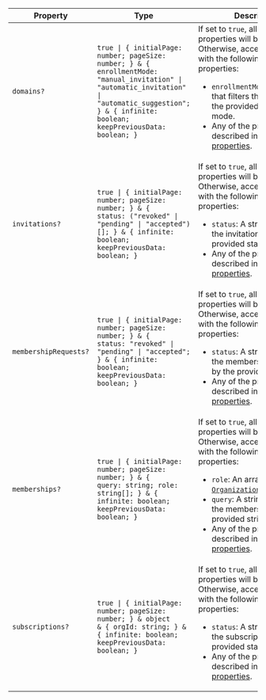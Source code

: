 | Property                                              | Type                                                                                                                                                                                                                     | Description                                                                                                                                                                                                                                                                                                                                                                                                                                   |
| ----------------------------------------------------- | ------------------------------------------------------------------------------------------------------------------------------------------------------------------------------------------------------------------------ | --------------------------------------------------------------------------------------------------------------------------------------------------------------------------------------------------------------------------------------------------------------------------------------------------------------------------------------------------------------------------------------------------------------------------------------------- |
| <a id="domains"></a> `domains?`                       | <code>true \| \{ initialPage: number; pageSize: number; \} & \{ enrollmentMode: "manual_invitation" \| "automatic_invitation" \| "automatic_suggestion"; \} & \{ infinite: boolean; keepPreviousData: boolean; \}</code> | If set to `true`, all default properties will be used.<br /> Otherwise, accepts an object with the following optional properties: <ul> <li>`enrollmentMode`: A string that filters the domains by the provided enrollment mode.</li> <li>Any of the properties described in [Shared properties](#shared-properties).</li> </ul>                                                                                                               |
| <a id="invitations"></a> `invitations?`               | <code>true \| \{ initialPage: number; pageSize: number; \} & \{ status: ("revoked" \| "pending" \| "accepted")[]; \} & \{ infinite: boolean; keepPreviousData: boolean; \}</code>                                        | If set to `true`, all default properties will be used.<br /> Otherwise, accepts an object with the following optional properties: <ul> <li>`status`: A string that filters the invitations by the provided status.</li> <li>Any of the properties described in [Shared properties](#shared-properties).</li> </ul>                                                                                                                            |
| <a id="membershiprequests"></a> `membershipRequests?` | <code>true \| \{ initialPage: number; pageSize: number; \} & \{ status: "revoked" \| "pending" \| "accepted"; \} & \{ infinite: boolean; keepPreviousData: boolean; \}</code>                                            | If set to `true`, all default properties will be used.<br /> Otherwise, accepts an object with the following optional properties: <ul> <li>`status`: A string that filters the membership requests by the provided status.</li> <li>Any of the properties described in [Shared properties](#shared-properties).</li> </ul>                                                                                                                    |
| <a id="memberships"></a> `memberships?`               | <code>true \| \{ initialPage: number; pageSize: number; \} & \{ query: string; role: string[]; \} & \{ infinite: boolean; keepPreviousData: boolean; \}</code>                                                           | If set to `true`, all default properties will be used.<br /> Otherwise, accepts an object with the following optional properties: <ul> <li>`role`: An array of [`OrganizationCustomRoleKey`](/docs/references/javascript/types/organization-custom-role-key).</li> <li>`query`: A string that filters the memberships by the provided string.</li> <li>Any of the properties described in [Shared properties](#shared-properties).</li> </ul> |
| <a id="subscriptions"></a> `subscriptions?`           | <code>true \| \{ initialPage: number; pageSize: number; \} & object & \{ orgId: string; \} & \{ infinite: boolean; keepPreviousData: boolean; \}</code>                                                                  | If set to `true`, all default properties will be used.<br /> Otherwise, accepts an object with the following optional properties: <ul> <li>`status`: A string that filters the subscriptions by the provided status.</li> <li>Any of the properties described in [Shared properties](#shared-properties).</li> </ul>                                                                                                                          |

